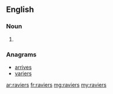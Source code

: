 ==English==

===Noun===
{{head|en|plural}}

# {{plural of|ravier|lang=en}}

===Anagrams===
* [[arrives#English|arrives]]
* [[variers#English|variers]]

[[ar:raviers]]
[[fr:raviers]]
[[mg:raviers]]
[[my:raviers]]